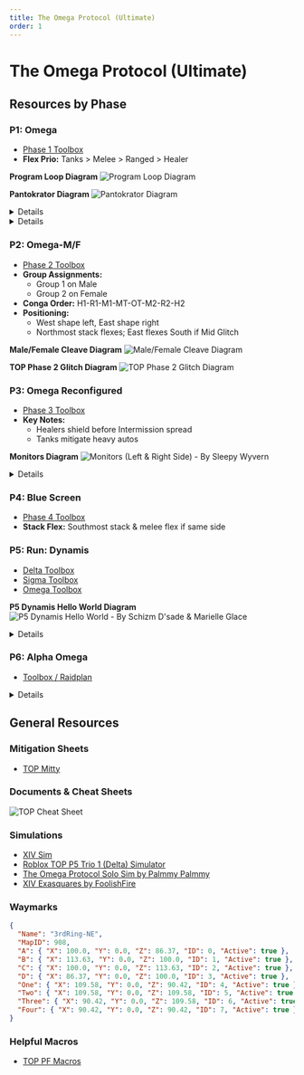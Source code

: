 ```yaml
---
title: The Omega Protocol (Ultimate)
order: 1
---
```


# The Omega Protocol (Ultimate)

<Banner
  src="/images/thumbnails/ultimate/top.avif"
  alt="The Omega Protocol (Ultimate)"
  left
/>

## Resources by Phase

### P1: Omega

- [Phase 1 Toolbox](https://ff14.toolboxgaming.space/?id=758088204654761&preview=1)
- **Flex Prio:** Tanks > Melee > Ranged > Healer

**Program Loop Diagram**
![Program Loop Diagram](/images/ultimates/top/Program_Loop_Diagram.png)

**Pantokrator Diagram**
![Pantokrator Diagram](/images/ultimates/top/Pantokrator_Diagram.png)

<Details title="Program Loop Video Guide">
  <YouTube videoId="JxwJBAHor8o" />
</Details>

<Details title="Pantokrator Loop Video Guide">
  <YouTube videoId="NDF8ETneugg" />
</Details>

### P2: Omega-M/F

- [Phase 2 Toolbox](https://ff14.toolboxgaming.space/?id=324285310725761&preview=1)
- **Group Assignments:**
  - Group 1 on Male
  - Group 2 on Female
- **Conga Order:** H1-R1-M1-MT-OT-M2-R2-H2
- **Positioning:**
  - West shape left, East shape right
  - Northmost stack flexes; East flexes South if Mid Glitch

**Male/Female Cleave Diagram**
![Male/Female Cleave Diagram](/images/ultimates/top/mf.png)

**TOP Phase 2 Glitch Diagram**
![TOP Phase 2 Glitch Diagram](/images/ultimates/top/TOP_Phase2_Glitch.png)

### P3: Omega Reconfigured

- [Phase 3 Toolbox](https://ff14.toolboxgaming.space/?id=243183080764761&preview=1)
- **Key Notes:**
  - Healers shield before Intermission spread
  - Tanks mitigate heavy autos

**Monitors Diagram**
![Monitors (Left & Right Side) - By Sleepy Wyvern](/images/ultimates/top/monitors.jpeg)

<Details title="The Omega Protocol Guide Ultimate Phase 3 and 4 Video Guide">
  <YouTube videoId="Domdvln29gk" />
</Details>

### P4: Blue Screen

- [Phase 4 Toolbox](https://ff14.toolboxgaming.space/?id=595188367474761&preview=1)
- **Stack Flex:** Southmost stack & melee flex if same side

### P5: Run: Dynamis

- [Delta Toolbox](https://ff14.toolboxgaming.space/?id=732288275415761&preview=1)
- [Sigma Toolbox](https://ff14.toolboxgaming.space/?id=107380954136761&preview=1)
- [Omega Toolbox](https://ff14.toolboxgaming.space/?id=078384491946761&preview=1)

**P5 Dynamis Hello World Diagram**
![P5 Dynamis Hello World - By Schizm D'sade & Marielle Glace](/images/ultimates/top/dynamis.png)

<Details title="P5: Run: Dynamis Video Guide and Diagram">
  <YouTube videoId="p-oDnDv2hqo" />
</Details>

### P6: Alpha Omega

- [Toolbox / Raidplan](https://ff14.toolboxgaming.space/?id=829484027197761&preview=1)

<Details title="P6: Alpha Omega Video Guide">
  <YouTube videoId="yJ3zNK6Z9AM" />
</Details>

## General Resources

### Mitigation Sheets

- [TOP Mitty](http://tinyurl.com/topmitty)

### Documents & Cheat Sheets

![TOP Cheat Sheet](/images/ultimates/top/TOPCheatSheet.png)

### Simulations

- [XIV Sim](https://www.xivsim.com/top/)
- [Roblox TOP P5 Trio 1 (Delta) Simulator](https://www.roblox.com/games/12341874643/TOP-P5-Trio-1-Delta-Simulator)
- [The Omega Protocol Solo Sim by Palmmy Palmmy](https://palmmy.itch.io/the-omega-protocol-solo-sim)
- [XIV Exasquares by FoolishFire](https://foolishfire.itch.io/xiv-exasquares)

### Waymarks

```json
{
  "Name": "3rdRing-NE",
  "MapID": 908,
  "A": { "X": 100.0, "Y": 0.0, "Z": 86.37, "ID": 0, "Active": true },
  "B": { "X": 113.63, "Y": 0.0, "Z": 100.0, "ID": 1, "Active": true },
  "C": { "X": 100.0, "Y": 0.0, "Z": 113.63, "ID": 2, "Active": true },
  "D": { "X": 86.37, "Y": 0.0, "Z": 100.0, "ID": 3, "Active": true },
  "One": { "X": 109.58, "Y": 0.0, "Z": 90.42, "ID": 4, "Active": true },
  "Two": { "X": 109.58, "Y": 0.0, "Z": 109.58, "ID": 5, "Active": true },
  "Three": { "X": 90.42, "Y": 0.0, "Z": 109.58, "ID": 6, "Active": true },
  "Four": { "X": 90.42, "Y": 0.0, "Z": 90.42, "ID": 7, "Active": true }
}
```

### Helpful Macros

- [TOP PF Macros](https://pastebin.com/qUJY054s)
